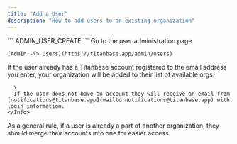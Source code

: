 ```yaml
---
title: "Add a User"
description: "How to add users to an existing organization"
---
```


<Card title="Required Permission" icon="user-shield" horizontal>
  ```
  ADMIN_USER_CREATE
  ```
</Card>

<Steps>
  <Step title="Navigate to User Administration">
    Go to the user administration page

    [Admin -\> Users](https://titanbase.app/admin/users)
  </Step>
  <Step title="Click 'New User'">
    
  </Step>
  <Step title="Fill Out Required Information">
    <Info>
      If the user already has a Titanbase account registered to the email address you enter, your organization will be added to their list of available orgs.

      \
      If the user does not have an account they will receive an email from [notifications@titanbase.app](mailto:notifications@titanbase.app) with login information.
    </Info>
  </Step>
</Steps>

<Tip>
  As a general rule, if a user is already a part of another organization, they should merge their accounts into one for easier access.
</Tip>